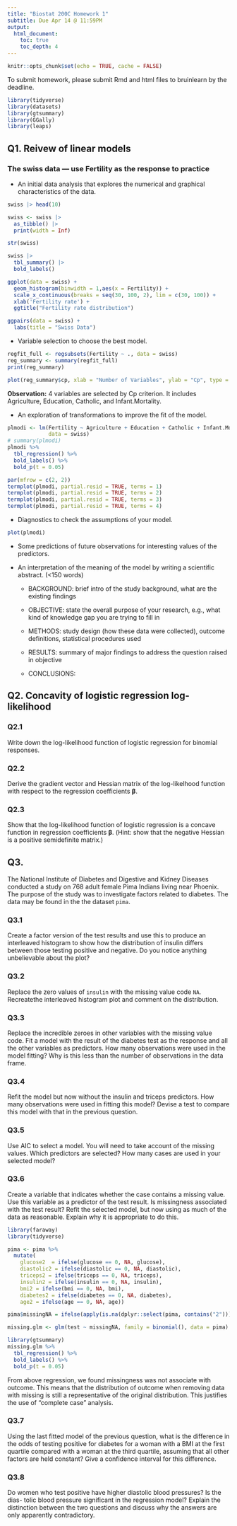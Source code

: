 ```yaml
---
title: "Biostat 200C Homework 1"
subtitle: Due Apr 14 @ 11:59PM
output: 
  html_document:
    toc: true
    toc_depth: 4
---
```


```r
knitr::opts_chunk$set(echo = TRUE, cache = FALSE)
```

To submit homework, please submit Rmd and html files to bruinlearn by the deadline.

```r
library(tidyverse)
library(datasets)
library(gtsummary)
library(GGally)
library(leaps)
```

## Q1. Reivew of linear models 
### The swiss data — use Fertility as the response to practice
- An initial data analysis that explores the numerical and graphical characteristics of the data.

```r
swiss |> head(10)
```

```r
swiss <- swiss |>
  as_tibble() |>
  print(width = Inf)
```

```r
str(swiss)
```

```r
swiss |>
  tbl_summary() |>
  bold_labels()
```

```r
ggplot(data = swiss) + 
  geom_histogram(binwidth = 1,aes(x = Fertility)) + 
  scale_x_continuous(breaks = seq(30, 100, 2), lim = c(30, 100)) +
  xlab('Fertility rate') +
  ggtitle("Fertility rate distribution")
```

```r
ggpairs(data = swiss) + 
  labs(title = "Swiss Data")
```



- Variable selection to choose the best model.

```r
regfit_full <- regsubsets(Fertility ~ ., data = swiss)
reg_summary <- summary(regfit_full) 
print(reg_summary)
```

```r
plot(reg_summary$cp, xlab = "Number of Variables", ylab = "Cp", type = "l")
```

**Observation:** 4 variables are selected by Cp criterion. It includes Agriculture, Education, Catholic, and Infant.Mortality.


- An exploration of transformations to improve the fit of the model.

```r
plmodi <- lm(Fertility ~ Agriculture + Education + Catholic + Infant.Mortality,
             data = swiss)
# summary(plmodi)
plmodi %>%
  tbl_regression() %>%
  bold_labels() %>%
  bold_p(t = 0.05)
```
```r
par(mfrow = c(2, 2))
termplot(plmodi, partial.resid = TRUE, terms = 1)
termplot(plmodi, partial.resid = TRUE, terms = 2)
termplot(plmodi, partial.resid = TRUE, terms = 3)
termplot(plmodi, partial.resid = TRUE, terms = 4)
```

- Diagnostics to check the assumptions of your model.

```r
plot(plmodi)
```

- Some predictions of future observations for interesting values of the predictors.

- An interpretation of the meaning of the model by writing a scientific abstract. (<150 words)

  + BACKGROUND: brief intro of the study background, what are the existing findings
  
  + OBJECTIVE: state the overall purpose of your research, e.g., what kind of knowledge gap you are trying to fill in
  
  + METHODS: study design (how these data were collected), outcome definitions, statistical procedures used
  
  + RESULTS: summary of major findings to address the question raised in objective
  
  + CONCLUSIONS:
  



## Q2. Concavity of logistic regression log-likelihood 

### Q2.1

Write down the log-likelihood function of logistic regression for binomial responses.

### Q2.2

Derive the gradient vector and Hessian matrix of the log-likelhood function with respect to the regression coefficients $\boldsymbol{\beta}$. 

### Q2.3

Show that the log-likelihood function of logistic regression is a concave function in regression coefficients $\boldsymbol{\beta}$. (Hint: show that the negative Hessian is a positive semidefinite matrix.)

## Q3.  

The National Institute of Diabetes and Digestive and Kidney Diseases conducted a study on 768 adult female Pima Indians living near Phoenix. The purpose of the study was to investigate factors related to diabetes. The data may be found in the the dataset `pima`.

### Q3.1

Create a factor version of the test results and use this to produce an interleaved histogram to show how the distribution of insulin differs between those testing positive and negative. Do you notice anything unbelievable about the plot?

### Q3.2

Replace the zero values of `insulin` with the missing value code `NA`. Recreatethe interleaved histogram plot and comment on the distribution.

### Q3.3

Replace the incredible zeroes in other variables with the missing value code. Fit a model with the result of the diabetes test as the response and all the other variables as predictors. How many observations were used in the model fitting? Why is this less than the number of observations in the data frame.

### Q3.4

Refit the model but now without the insulin and triceps predictors. How many observations were used in fitting this model? Devise a test to compare this model with that in the previous question.

### Q3.5

Use AIC to select a model. You will need to take account of the missing values. Which predictors are selected? How many cases are used in your selected model?

### Q3.6

Create a variable that indicates whether the case contains a missing value. Use this variable as a predictor of the test result. Is missingness associated with the test result? Refit the selected model, but now using as much of the data as reasonable. Explain why it is appropriate to do this.

```r
library(faraway)
library(tidyverse)

pima <- pima %>% 
  mutate(
    glucose2  = ifelse(glucose == 0, NA, glucose),
    diastolic2 = ifelse(diastolic == 0, NA, diastolic),
    triceps2 = ifelse(triceps == 0, NA, triceps),
    insulin2 = ifelse(insulin == 0, NA, insulin),
    bmi2 = ifelse(bmi == 0, NA, bmi), 
    diabetes2 = ifelse(diabetes == 0, NA, diabetes),
    age2 = ifelse(age == 0, NA, age))

pima$missingNA = ifelse(apply(is.na(dplyr::select(pima, contains("2"))), 1, sum) > 0, 1, 0)

missing.glm <- glm(test ~ missingNA, family = binomial(), data = pima)

library(gtsummary)
missing.glm %>%
  tbl_regression() %>%
  bold_labels() %>%
  bold_p(t = 0.05)
```
From above regression, we found missingness was not associate with outcome. This means that the distribution of outcome when removing data with missing is still a representative of the original distribution. This justifies the use of "complete case" analysis. 

### Q3.7

Using the last fitted model of the previous question, what is the difference in the odds of testing positive for diabetes for a woman with a BMI at the first quartile compared with a woman at the third quartile, assuming that all other factors are held constant? Give a confidence interval for this difference.

### Q3.8 

Do women who test positive have higher diastolic blood pressures? Is the dias- tolic blood pressure significant in the regression model? Explain the distinction between the two questions and discuss why the answers are only apparently contradictory.